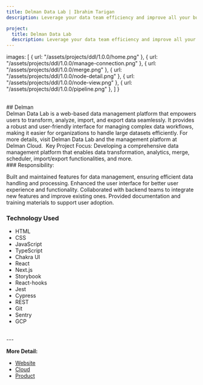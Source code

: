 ```yaml
---
title: Delman Data Lab | Ibrahim Tarigan
description: Leverage your data team efficiency and improve all your business decisions.

project:
  title: Delman Data Lab
  description: Leverage your data team efficiency and improve all your business decisions.
---
```



  images: [
    { url: "/assets/projects/ddl/1.0.0/home.png" },
    { url: "/assets/projects/ddl/1.0.0/manage-connection.png" },
    { url: "/assets/projects/ddl/1.0.0/merge.png" },
    { url: "/assets/projects/ddl/1.0.0/node-detail.png" },
    { url: "/assets/projects/ddl/1.0.0/node-view.png" },
    { url: "/assets/projects/ddl/1.0.0/pipeline.png" },
  ]
}

<ProjectSliderImages images={assets.images}/>


<br/>
## Delman

<br/>
Delman Data Lab is a web-based data management platform that empowers users to transform, analyze, import, and export data seamlessly. It provides a robust and user-friendly interface for managing complex data workflows, making it easier for organizations to handle large datasets efficiently. For more details, visit Delman Data Lab and the management platform at Delman Cloud. ⁠ ⁠Key Project Focus: Developing a comprehensive data management platform that enables data transformation, analytics, merge, scheduler, import/export functionalities, and more.

<br/>
### Responsibility:

Built and maintained features for data management, ensuring efficient data handling and processing.
Enhanced the user interface for better user experience and functionality.
Collaborated with backend teams to integrate new features and improve existing ones.
Provided documentation and training materials to support user adoption.

### Technology Used
- HTML
- CSS
- JavaScript
- TypeScript
- Chakra UI
- React
- Next.js
- Storybook
- React-hooks
- Jest
- Cypress
- REST
- Git
- Sentry
- GCP

<br/>
---
<br/>

**More Detail:**
- [Website](https://delman.io)
- [Cloud](https://cloud.delman.io)
- [Product](https://delman.io/product/ddl)